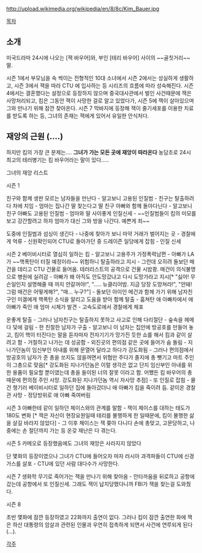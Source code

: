 http://upload.wikimedia.org/wikipedia/en/8/8c/Kim_Bauer.jpg

[[목차]]


== 소개 ==

미국드라마 24시에 나오는 [잭 바우어]와, 부인 [테리 바우어] 사이의 ~~골칫거리~~ 딸.

시즌 1에서 부모님을 속 썩이는 전형적인 10대 소녀에서 시즌 2에서는 성실하게 생활하고, 시즌 3에서 잭을 따라 CTU 에 입사하는 등 시리즈의 흐름에 따라 성숙해진다. 시즌 4에서는 결혼했다는 설정으로 등장하지 않으며 중국대사관에서 벌인 사건때문에 잭은 사망처리되고, 킴은 그동안 잭이 사망한 걸로 알고 있었다가,  시즌 5에 잭이 살아있으며 그와 만나기 위해 잠깐 찾아온다. 시즌 7 막바지에 등장해 잭이 줄기세포를 이용한 치료를 받도록 하는 등, 그녀의 존재는 잭에게 있어서 유일한 안식처다.

== 재앙의 근원 (....) ==

하지만 킴의 가장 큰 문제는.... '''그녀가 가는 모든 곳에 재앙이 따라온다'''
농담조로 24시 최고의 테러병기는 킴 바우어라는 말이 있다.....

그녀의 재앙 리스트

시즌 1

친구와 함께 생판 모르는 남자들을 만난다 - 알고보니 고용된 인질범 - 친구는 탈출하려다 차에 치임 - 엄마는 집나간 딸 찾는다고 딸 친구 아빠와 함께 돌아다닌다 - 알고보니 친구 아빠도 고용된 인질범 - 엄마와 딸 사이좋게 인질신세 - ~~인질범들이 킴의 미모를 보고 강간할려고 하자 엄마가 대신 그와 방을 나간다. 예쁜게 죄~~

도중에 인질범과 섬싱이 생긴다 - 나중에 찾아가 보니 마약 거래가 벌어지는 곳 - 경찰에게 억류 - 신원확인되어 CTU로 돌아가던 중 드레이즌 일당에게 잡힘 - 인질 신세

시즌 2
베이비시터로 열심히 일하는 킴 - 알고보니 고용주가 가정폭력남편 - 아빠가 LA가 ~~핵폭탄이 터질 예정이라~~ 위험하니 탈출하라고 지시 - 그런데 오히려 돌보던 매건을 데리고 CTU 건물로 들어옴. 테러리스트의 공격으로 건물 시밤쾅. 매건이 의식불명으로 병원에 실려감 - 아빠가 왜 아직도 안도망갔냐고 다시 도망가라고 지시[* "싫어! 무슨일인지 설명해줄 때 까지 안갈꺼야!", "..... 뉴클리어밤. 지금 당장 도망쳐라!", "안돼! 그럼 매건은 어떻게해?", "매... 누구?"] - 돌보던 아이인 메건과 함께 가기 위해 남자친구인 미겔에게 핵폭탄 소식을 알리고 도움을 받아 함께 탈출 - 훔쳐탄 애 아빠차에서 애 아빠가 죽인 애 엄마 시체가 발견 - 고속도로에서 경찰에게 체포

운좋게 탈출 - 그러나 남자친구는 탈출하지 못하고 사고로 인해 다리절단 - 숲속을 헤메다 덫에 걸림 - 한 친절한 남자가 구출 - 알고보니 이 남자는 집안에 방공호를 만들어 놓고, 킴이 핵이 터진다는 말을 듣자마자 전자기기가 망가진 듯한 쇼를 해서 킴과 같이 살려고 함 - 거절하고 나가는 데 성공함 - 외진곳의 편의점 같은 곳에 들어가 숨 돌림 - 지나가던놈이 임신부인 아내를 위해 문열어 달라고 하다가 강도화됨 - 그러나 편의점에서 방공호의 남자가 준 총을 쏘지도 않을꺼면서 위협만 주다가 졸지에 총 뺏기고 마트 주인이 그총으로 맞음[* 강도화된 지나가던놈은 이럴 생각은 없고 단지 임신부인 아내를 위한 용품이 필요할 뿐이였는데 총을 들이된 너의 잘못 이라고 함. 어쨌든 킴 바우어의 총 때문에 편의점 주인 사망. 강도화된 지나가던놈 역시 자사망 추점] - 또 인질로 잡힘 -  물건 챙기러 베이비시터로 일하던 집에 돌아갔더니 애 아빠가 킴을 죽이려 듬. 같이온 경찰관 사망 - 정당방위로 애 아빠 죽여버림

시즌 3 
아빠한테 같이 일하던 체이스와의 관계를 말함 - 잭이 체이스를 대하는 태도가 180도 변화 [* 잭은 자신이 현장요원일때 테리를 불행하게 한 일때문에, 킴이 불행한 삶을 살길 바라지 않았다] - 그 이후 체이스는 잭 쫒아 다니다 손에 총맞고, 고문당하고, 나중에는 손 절단까지 가는 등 온갖 재난은 다 겪는다.

시즌 5
카메오로 등장했음에도 그녀의 재앙은 사라지지 않았다

단 몇화의 등장이였으나 그녀가 CTU에 들어오자 마자 러시아 과격파들이 CTU에 신경가스를 살포 - CTU에 있던 사람 대다수가 사망한다.

시즌 7
생화학 무기로 죽어가는 잭을 만나기 위해 찾아옴 - 안타까움을 뒤로하고 공항에 갔는데 공항에서 또 인질신세. 그래도 잭이 납치당했다니까 FBI가 잭을 찾는걸 도와줬다.

시즌 8

초반 몇화에 잠깐 등장하였고 22화까지 출연이 없다. 그러나 킴이 잠깐 출연한 화에 잭은 하산 대통령의 암살과 관련된 인물과 우연히 접촉하게 되면서 사건에 연루되게 된다(...).

[[각주]]
